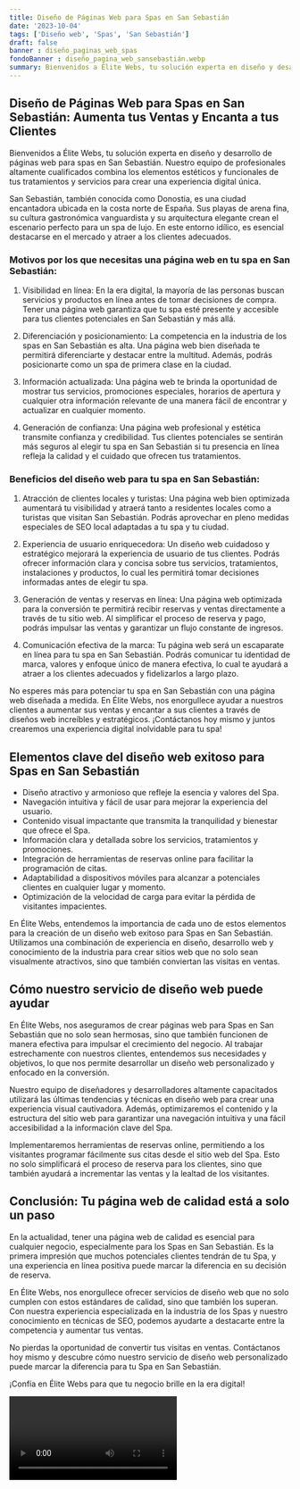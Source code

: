 ```yaml
---
title: Diseño de Páginas Web para Spas en San Sebastián
date: '2023-10-04'
tags: ['Diseño web', 'Spas', 'San Sebastián']
draft: false
banner : diseño_paginas_web_spas
fondoBanner : diseño_pagina_web_sansebastián.webp
summary: Bienvenidos a Élite Webs, tu solución experta en diseño y desarrollo de páginas web para spas en San Sebastián. Nuestro equipo de profesionales altamente cualificados combina los elementos estéticos y funcionales de tus tratamientos y servicios para crear una experiencia digital única.
---
```


## Diseño de Páginas Web para Spas en San Sebastián: Aumenta tus Ventas y Encanta a tus Clientes

Bienvenidos a Élite Webs, tu solución experta en diseño y desarrollo de páginas web para spas en San Sebastián. Nuestro equipo de profesionales altamente cualificados combina los elementos estéticos y funcionales de tus tratamientos y servicios para crear una experiencia digital única.

San Sebastián, también conocida como Donostia, es una ciudad encantadora ubicada en la costa norte de España. Sus playas de arena fina, su cultura gastronómica vanguardista y su arquitectura elegante crean el escenario perfecto para un spa de lujo. En este entorno idílico, es esencial destacarse en el mercado y atraer a los clientes adecuados.

### Motivos por los que necesitas una página web en tu spa en San Sebastián:

1. Visibilidad en línea: En la era digital, la mayoría de las personas buscan servicios y productos en línea antes de tomar decisiones de compra. Tener una página web garantiza que tu spa esté presente y accesible para tus clientes potenciales en San Sebastián y más allá.

2. Diferenciación y posicionamiento: La competencia en la industria de los spas en San Sebastián es alta. Una página web bien diseñada te permitirá diferenciarte y destacar entre la multitud. Además, podrás posicionarte como un spa de primera clase en la ciudad.

3. Información actualizada: Una página web te brinda la oportunidad de mostrar tus servicios, promociones especiales, horarios de apertura y cualquier otra información relevante de una manera fácil de encontrar y actualizar en cualquier momento.

4. Generación de confianza: Una página web profesional y estética transmite confianza y credibilidad. Tus clientes potenciales se sentirán más seguros al elegir tu spa en San Sebastián si tu presencia en línea refleja la calidad y el cuidado que ofrecen tus tratamientos.

### Beneficios del diseño web para tu spa en San Sebastián:

1. Atracción de clientes locales y turistas: Una página web bien optimizada aumentará tu visibilidad y atraerá tanto a residentes locales como a turistas que visitan San Sebastián. Podrás aprovechar en pleno medidas especiales de SEO local adaptadas a tu spa y tu ciudad.

2. Experiencia de usuario enriquecedora: Un diseño web cuidadoso y estratégico mejorará la experiencia de usuario de tus clientes. Podrás ofrecer información clara y concisa sobre tus servicios, tratamientos, instalaciones y productos, lo cual les permitirá tomar decisiones informadas antes de elegir tu spa.

3. Generación de ventas y reservas en línea: Una página web optimizada para la conversión te permitirá recibir reservas y ventas directamente a través de tu sitio web. Al simplificar el proceso de reserva y pago, podrás impulsar las ventas y garantizar un flujo constante de ingresos.

4. Comunicación efectiva de la marca: Tu página web será un escaparate en línea para tu spa en San Sebastián. Podrás comunicar tu identidad de marca, valores y enfoque único de manera efectiva, lo cual te ayudará a atraer a los clientes adecuados y fidelizarlos a largo plazo.

No esperes más para potenciar tu spa en San Sebastián con una página web diseñada a medida. En Élite Webs, nos enorgullece ayudar a nuestros clientes a aumentar sus ventas y encantar a sus clientes a través de diseños web increíbles y estratégicos. ¡Contáctanos hoy mismo y juntos crearemos una experiencia digital inolvidable para tu spa!

<GifSeo />

<Cta />

## Elementos clave del diseño web exitoso para Spas en San Sebastián

- Diseño atractivo y armonioso que refleje la esencia y valores del Spa.
- Navegación intuitiva y fácil de usar para mejorar la experiencia del usuario.
- Contenido visual impactante que transmita la tranquilidad y bienestar que ofrece el Spa.
- Información clara y detallada sobre los servicios, tratamientos y promociones.
- Integración de herramientas de reservas online para facilitar la programación de citas.
- Adaptabilidad a dispositivos móviles para alcanzar a potenciales clientes en cualquier lugar y momento.
- Optimización de la velocidad de carga para evitar la pérdida de visitantes impacientes.

En Élite Webs, entendemos la importancia de cada uno de estos elementos para la creación de un diseño web exitoso para Spas en San Sebastián. Utilizamos una combinación de experiencia en diseño, desarrollo web y conocimiento de la industria para crear sitios web que no solo sean visualmente atractivos, sino que también conviertan las visitas en ventas.

## Cómo nuestro servicio de diseño web puede ayudar

En Élite Webs, nos aseguramos de crear páginas web para Spas en San Sebastián que no solo sean hermosas, sino que también funcionen de manera efectiva para impulsar el crecimiento del negocio. Al trabajar estrechamente con nuestros clientes, entendemos sus necesidades y objetivos, lo que nos permite desarrollar un diseño web personalizado y enfocado en la conversión.

Nuestro equipo de diseñadores y desarrolladores altamente capacitados utilizará las últimas tendencias y técnicas en diseño web para crear una experiencia visual cautivadora. Además, optimizaremos el contenido y la estructura del sitio web para garantizar una navegación intuitiva y una fácil accesibilidad a la información clave del Spa.

Implementaremos herramientas de reservas online, permitiendo a los visitantes programar fácilmente sus citas desde el sitio web del Spa. Esto no solo simplificará el proceso de reserva para los clientes, sino que también ayudará a incrementar las ventas y la lealtad de los visitantes.

## Conclusión: Tu página web de calidad está a solo un paso

En la actualidad, tener una página web de calidad es esencial para cualquier negocio, especialmente para los Spas en San Sebastián. Es la primera impresión que muchos potenciales clientes tendrán de tu Spa, y una experiencia en línea positiva puede marcar la diferencia en su decisión de reserva.

En Élite Webs, nos enorgullece ofrecer servicios de diseño web que no solo cumplen con estos estándares de calidad, sino que también los superan. Con nuestra experiencia especializada en la industria de los Spas y nuestro conocimiento en técnicas de SEO, podemos ayudarte a destacarte entre la competencia y aumentar tus ventas.

No pierdas la oportunidad de convertir tus visitas en ventas. Contáctanos hoy mismo y descubre cómo nuestro servicio de diseño web personalizado puede marcar la diferencia para tu Spa en San Sebastián.

¡Confía en Élite Webs para que tu negocio brille en la era digital!

<Video />

<CtaBot job='Spas' city='San Sebastián'/>

<Gmaps query='San Sebastián+españa+maps' />